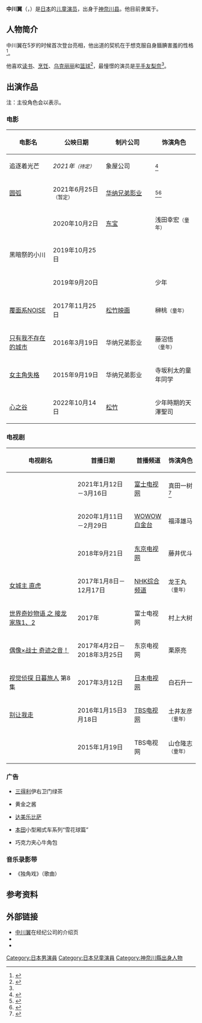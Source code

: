 {{NoteTA
|G1 = JP Show
|1=zh-cn:侧耳倾听; zh-hk:夢幻街少女; zh-sg:梦幻街少女; zh-tw:心之谷;
}}
{{Infobox entertainer
| name                      = 中川翼
| type                      = 童星
| native_name               = 中川翼
| native_name_lang          = ja
| romanized_name            = Nakagawa Tsubasa
| nationality               = {{JPN}}
| birth_date                = {{Birth date and age|2005|12|06}}
| birth_place               = [[日本|日本]][[神奈川县|神奈川县]]
| occupation                = [[儿童演员|儿童演员]]
| language                  = [[日本语|日本语]]
| relatives                 = 中川望<small>（弟）</small>
| years_active              = 2009年迄今
| agent_company             = {{Link-ja|Top Coat|トップコート}}
| website                   = {{URL|https://topcoat.co.jp/tsubasa_nakagawa|经纪公司官方介绍页}}
| IMDb                      = 7741870
}}

'''中川翼'''（{{Jpn|j=中川 翼|kk=なかがわ つばさ|rm=Nakagawa Tsubasa}}，{{bd|2005年|12月6日|||catIdx=中川}}）是[[日本|日本]]的[[儿童演员|儿童演员]]，出身于[[神奈川县|神奈川县]]。他目前隶属于{{Link-ja|Top Coat|トップコート}}。

== 人物简介 ==
中川翼在5岁的时候首次登台亮相，他出道的契机在于想克服自身腼腆害羞的性格<ref name="mdpr">{{cite web |title=「青のSP」生徒役・中川翼が気になる　藤原竜也と「僕街」以来5年ぶり共演、子役から成長したフレッシュ美少年【注目の人物】 |url=https://mdpr.jp/interview/detail/2408384 |publisher=[[Modelpress|Modelpress]] |accessdate=2021-04-15}}</ref>。

他喜欢[[读书|读书]]、[[烹饪|烹饪]]、[[乌克丽丽|乌克丽丽]]和[[篮球|篮球]]<ref name="Oricon">{{cite web |title=中川翼のプロフィール |url=https://www.oricon.co.jp/prof/675893/profile/ |publisher=[[Oricon|Oricon]] |accessdate=2021-04-15}}</ref>，最憧憬的演员是[[平手友梨奈|平手友梨奈]]<ref name="mdpr" />。

== 出演作品 ==
注：主役角色会以{{color box|#DDFFDD|'''粗体字'''}}表示。

=== 电影 ===
{| class="wikitable" style="width:50%; text-align:center;"
|-
! width=23% | 电影名
! width=28% | {{Flagicon|JPN}} 公映日期
! width=26% | {{Flagicon|JPN}} 制片公司
! width=23% | 饰演角色
|-
! 追逐着光芒
| ''2021年<small>（待定）</small>''
| 象屋公司
| {{CMain|'''中岛彰'''}}<ref>{{cite web |title=ミステリーサークルでの出会いから始まる青春映画が秋田で撮影開始、生駒里奈ら出演 |url=https://natalie.mu/eiga/news/348368 |publisher=[[Natalie_(網站)|Natalie]] |accessdate=2021-04-15}}</ref>
|-
! [[手中纸，心中爱|圆弧]]
| 2021年6月25日<small>（暂定）</small>
| [[华纳兄弟影业|华纳兄弟影业]]
| {{unreleased}}<ref>{{cite web |title=映画『Arc アーク』オフィシャルサイト |url=https://wwws.warnerbros.co.jp/arc-movie/ |publisher=[[华纳兄弟影业|华纳兄弟影业]] |accessdate=2021-04-15}}</ref><ref>{{cite web |title=芳根京子が石川慶の監督作「Arc」で不老不死に、寺島しのぶや岡田将生ら共演 |url=https://natalie.mu/eiga/news/415512 |publisher=Natalie |accessdate=2021-04-15}}</ref>
|-
! {{Link-ja|浅田家！|浅田家!}}
| 2020年10月2日
| [[东宝|东宝]]
| 浅田幸宏<small>（童年）</small>
|-
! 黑暗祭的小川
| 2019年10月25日
| {{lang|en|P's International}}
| {{unreleased}}
|-
! {{Link-ja|一首小夜曲|アイネクライネナハトムジーク}}
| 2019年9月20日
| {{Link-ja|GAGA|ギャガ}}
| 少年
|-
! [[覆面系NOISE#真人電影|覆面系NOISE]]
| 2017年11月25日
| [[松竹映画|松竹映画]]
| 榊桃<small>（童年）</small>
|-
! [[只有我不存在的城市#電影|只有我不存在的城市]]
| 2016年3月19日
| 华纳兄弟影业
| 藤沼悟<small>（童年）</small>
|-
! [[女主角失格#真人電影|女主角失格]]
| 2015年9月19日
| 华纳兄弟影业
| 寺坂利太的童年同学
|-
! [[心之谷_(2022年電影)|心之谷]]
| 2022年10月14日
| [[松竹|松竹]]
| 少年時期的天澤聖司
|}

=== 电视剧 ===
{| class="wikitable" style="width:50%; text-align:center;"
|-
! width=36% | 电视剧名
! width=30% | {{Flagicon|JPN}} 首播日期
! width=18% | {{Flagicon|JPN}} 首播频道
! width=18% | 饰演角色
|-
! {{Link-ja|青之SP─学校内警察・嶋田隆平─|青のSP―学校内警察・嶋田隆平―}}
| 2021年1月12日－3月16日
| [[富士电视网|富士电视网]]
| 真田一树<ref>{{cite web |title=藤原竜也主演「青のSP」生徒役に鈴木梨央、ジャニーズJr.鈴木悠仁、荒木飛羽ら31人が決定 |url=https://thetv.jp/news/detail/1011026/p2/ |publisher=theTV |accessdate=2021-04-16}}</ref>
|-
! {{Link-ja|看到他们就会明白|彼らを見ればわかること}}
| 2020年1月11日－2月29日
| [[WOWOW|WOWOW白金台]]
| 福泽雄马
|-
! {{Link-ja|与不是A君的你|Aではない君と}}
| 2018年9月21日
| [[东京电视网|东京电视网]]
| 藤井优斗
|-
! [[女城主_直虎|女城主 直虎]]
| 2017年1月8日－12月17日
| [[NHK综合频道|NHK综合频道]]
| 龙王丸<small>（童年）</small>
|-
! [[世界奇妙物語|世界奇妙物语 之 接龙家族1、2]]
| 2017年
| 富士电视网
| 村上大树
|-
! [[偶像×战士_奇迹之音！|偶像×战士 奇迹之音！]]
| 2017年4月2日－2018年3月25日
| 东京电视网
| 栗原亮
|-
! [[偵探·日暮旅人#電視劇|视觉侦探 日暮旅人]] 第8集
| 2017年3月12日
| [[日本电视网|日本电视网]]
| 白石升一
|-
! [[別讓我走_(電視劇)|别让我走]]
| 2016年1月15日3月18日
| [[TBS电视网|TBS电视网]]
| 土井友彦<small>（童年）</small>
|-
! {{Link-ja|ORANGE (话剧)|ORANGE (戯曲)|橘色奇迹}}
| 2015年1月19日
| TBS电视网
| 山仓隆志<small>（童年）</small>
|}

=== 广告 ===
* [[三得利|三得利]]伊右卫门绿茶

* {{Link-ja|荏原食品工业|エバラ食品工業|荏原}}黄金之酱

* [[達美樂披薩|达美乐比萨]]

* [[本田技研工业|本田]]小型厢式车系列“雪花球篇”

* {{Link-ja|克雷西食品|クラシエフーズ}}巧克力夹心牛角包

=== 音乐录影带 ===
* 《独角戏》（{{Link-ja|秋山黄色|秋山黄色}}歌曲）

== 参考资料 ==
{{Reflist}}

== 外部链接 ==
* [https://topcoat.co.jp/tsubasa_nakagawa 中川翼]在经纪公司{{Link-ja|Top Coat|トップコート}}的介绍页{{ja}}
* {{IMDb name|7741870|中川翼}}
* {{Douban people|1354111|中川翼}}

{{Authority control}}
{{DEFAULTSORT:Nakagawa, Tsubasa}}

[[Category:日本男演員|Category:日本男演員]]
[[Category:日本兒童演員|Category:日本兒童演員]]
[[Category:神奈川縣出身人物|Category:神奈川縣出身人物]]